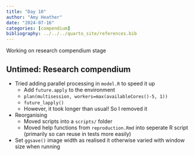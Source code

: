 ```yaml
---
title: "Day 10"
author: "Amy Heather"
date: "2024-07-16"
categories: [compendium]
bibliography: ../../../quarto_site/references.bib
---
```


::: {.callout-note}

Working on research compendium stage

:::

## Untimed: Research compendium

* Tried adding parallel processing in `model.R` to speed it up
  * Add `future.apply` to the environment
  * `plan(multisession, workers=max(availableCores()-5, 1))`
  * `future_lapply()`
  * However, it took longer than usual! So I removed it
* Reorganising
  * Moved scripts into a `scripts/` folder
  * Moved help functions from `reproduction.Rmd` into seperate R script (primarily so can reuse in tests more easily)
* Set `ggsave()` image width as realised it otherwise varied with window size when running
